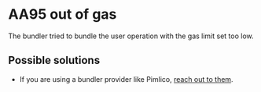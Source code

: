 # AA95 out of gas

The bundler tried to bundle the user operation with the gas limit set too low.

## Possible solutions

- If you are using a bundler provider like Pimlico, [reach out to them](https://t.me/pimlicoHQ).